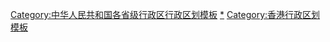 {{Navbox
|name=香港十八區
|title=[[香港]][[香港區議會|區議會]]分區（俗稱[[香港行政區劃|十八區]]）
|above=[[香港特別行政區政府總部|政府總部所在地]]：[[中西區 (香港)|中西區]]
|image=[[File:Flag of Hong Kong.svg|100px]]
|state={{{state<includeonly>|collapsed</includeonly>}}}
|bodyclass = hlist
|group1=[[香港島]]
|list1=* [[中西區 (香港)|中西區]]
* [[灣仔區]]
* [[東區 (香港)|東區]]
* [[南區 (香港)|南區]]
|group2=[[九龍]]
|list2=* [[油尖旺區]]
* [[深水埗區]]
* [[九龍城區]]
* [[黃大仙區]]
* [[觀塘區]]
|group3=[[新界]]
|list3=* [[荃灣區]]
* [[屯門區]]
* [[元朗區]]
* [[北區 (香港)|北區]]
* [[大埔區]]
* [[西貢區]]
* [[沙田區]]
* [[葵青區]]
* [[離島區]]
|belowstyle=text-align:left; font-size:100%;
|below=注：十八區並非[[香港行政區劃|行政區劃]]。設立這些區域的目的是為[[地方行政計劃]]訂出分區及方便行政，並不設立「區政府」之類政權組織，無獨立立法權、司法權，政府部門也未必完全按照以上分區而分工。<br>{{中国行政区划模板索引}}
}}<noinclude>
[[Category:中华人民共和国各省级行政区行政区划模板]]
[[Category:香港行政區劃|*]]
[[Category:香港行政区划模板]]
</noinclude>